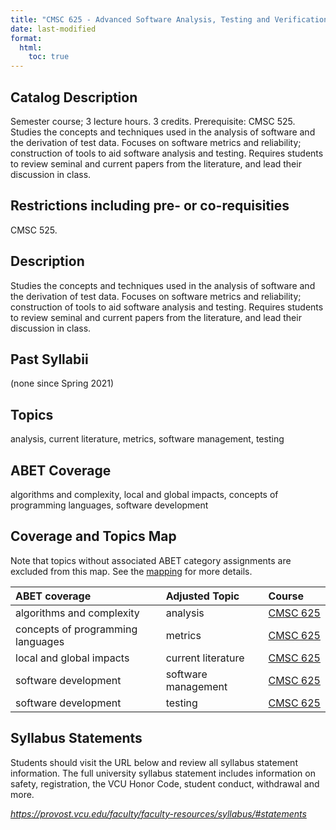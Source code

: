```yaml
---
title: "CMSC 625 - Advanced Software Analysis, Testing and Verification"
date: last-modified
format:
  html:
    toc: true
---
```


## Catalog Description

Semester course; 3 lecture hours. 3 credits. Prerequisite: CMSC 525. Studies the concepts and techniques used in the analysis of software and the derivation of test data. Focuses on software metrics and reliability; construction of tools to aid software analysis and testing. Requires students to review seminal and current papers from the literature, and lead their discussion in class.


## Restrictions including pre- or co-requisities
 
CMSC 525.

## Description

Studies the concepts and techniques used in the analysis of software and the derivation of test data. Focuses on software metrics and reliability; construction of tools to aid software analysis and testing. Requires students to review seminal and current papers from the literature, and lead their discussion in class.

## Past Syllabii

(none since Spring 2021)

## Topics

analysis, current literature, metrics, software management, testing

## ABET Coverage

algorithms and complexity, local and global impacts, concepts of programming languages, software development

## Coverage and Topics Map

Note that topics without associated ABET category assignments are excluded from this map.  See the [mapping](https://docs.google.com/spreadsheets/d/1qrN3L7eRLsM-aVMHYaLQN-FMYtrTJf0_h6dLKlUdPkk/edit#gid=338318647) for more details.

ABET coverage                      Adjusted Topic       Course
---------------------------------  -------------------  ----------------------------------
algorithms and complexity          analysis             <a href='CMSC625.qmd'>CMSC 625</a>
concepts of programming languages  metrics              <a href='CMSC625.qmd'>CMSC 625</a>
local and global impacts           current literature   <a href='CMSC625.qmd'>CMSC 625</a>
software development               software management  <a href='CMSC625.qmd'>CMSC 625</a>
software development               testing              <a href='CMSC625.qmd'>CMSC 625</a>


## Syllabus Statements

Students should visit the URL below and review all syllabus statement information. The full university syllabus statement includes information on safety, registration, the VCU Honor Code, student conduct, withdrawal and more.

*<https://provost.vcu.edu/faculty/faculty-resources/syllabus/#statements>*



